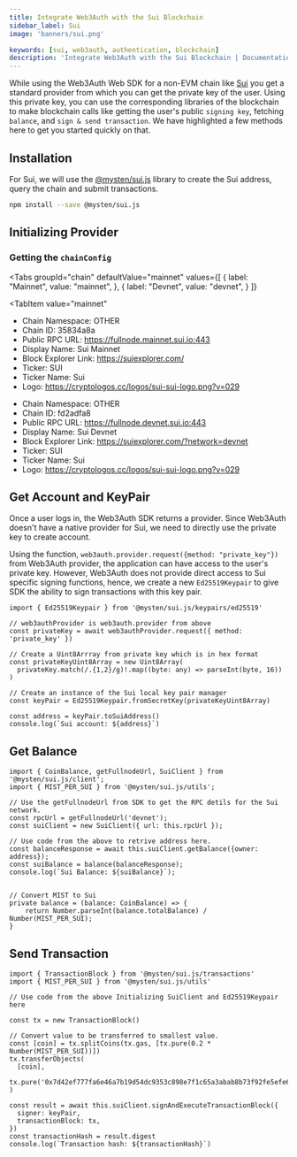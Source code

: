 ```yaml
---
title: Integrate Web3Auth with the Sui Blockchain
sidebar_label: Sui
image: 'banners/sui.png'

keywords: [sui, web3auth, authentication, blockchain]
description: 'Integrate Web3Auth with the Sui Blockchain | Documentation - Web3Auth'
---
```



While using the Web3Auth Web SDK for a non-EVM chain like [Sui](https://sui.io/) you get a standard provider from which you can get the private key of the user. Using this private key, you can use the corresponding libraries of the blockchain to make blockchain calls like getting the user's public `signing key`, fetching `balance`, and `sign & send transaction`. We have highlighted a few methods here to get you started quickly on that.

## Installation

For Sui, we will use the [@mysten/sui.js](https://www.npmjs.com/package/@mysten/sui.js) library to create the Sui address, query the chain and submit transactions.

```bash npm2yarn
npm install --save @mysten/sui.js
```

## Initializing Provider

### Getting the `chainConfig`

<Tabs
 groupId="chain"
 defaultValue="mainnet"
  values={[
    { label: "Mainnet", value: "mainnet", },
    { label: "Devnet", value: "devnet", }
  ]}
>
<TabItem
  value="mainnet"
>

- Chain Namespace: OTHER
- Chain ID: 35834a8a
- Public RPC URL: https://fullnode.mainnet.sui.io:443
- Display Name: Sui Mainnet
- Block Explorer Link: https://suiexplorer.com/
- Ticker: SUI
- Ticker Name: Sui
- Logo: https://cryptologos.cc/logos/sui-sui-logo.png?v=029

</TabItem>

<TabItem value="devnet">

- Chain Namespace: OTHER
- Chain ID: fd2adfa8
- Public RPC URL: https://fullnode.devnet.sui.io:443
- Display Name: Sui Devnet
- Block Explorer Link: https://suiexplorer.com/?network=devnet
- Ticker: SUI
- Ticker Name: Sui
- Logo: https://cryptologos.cc/logos/sui-sui-logo.png?v=029

</TabItem>
</Tabs>

## Get Account and KeyPair

Once a user logs in, the Web3Auth SDK returns a provider. Since Web3Auth doesn't have a native provider for Sui, we need to directly use the private key to create account.

Using the function, `web3auth.provider.request({method: "private_key"})` from Web3Auth provider, the application can have access to the user's private key. However, Web3Auth does not provide direct access to Sui specific signing functions, hence, we create a new `Ed25519Keypair` to give SDK the ability to sign transactions with this key pair.

```tsx
import { Ed25519Keypair } from '@mysten/sui.js/keypairs/ed25519'

// web3authProvider is web3auth.provider from above
const privateKey = await web3authProvider.request({ method: 'private_key' })

// Create a Uint8Arrray from private key which is in hex format
const privateKeyUint8Array = new Uint8Array(
  privateKey.match(/.{1,2}/g)!.map((byte: any) => parseInt(byte, 16))
)

// Create an instance of the Sui local key pair manager
const keyPair = Ed25519Keypair.fromSecretKey(privateKeyUint8Array)

const address = keyPair.toSuiAddress()
console.log(`Sui account: ${address}`)
```

## Get Balance

```tsx
import { CoinBalance, getFullnodeUrl, SuiClient } from '@mysten/sui.js/client';
import { MIST_PER_SUI } from '@mysten/sui.js/utils';

// Use the getFullnodeUrl from SDK to get the RPC detils for the Sui network.
const rpcUrl = getFullnodeUrl('devnet');
const suiClient = new SuiClient({ url: this.rpcUrl });

// Use code from the above to retrive address here.
const balanceResponse = await this.suiClient.getBalance({owner: address});
const suiBalance = balance(balanceResponse);
console.log(`Sui Balance: ${suiBalance}`);


// Convert MIST to Sui
private balance = (balance: CoinBalance) => {
    return Number.parseInt(balance.totalBalance) / Number(MIST_PER_SUI);
}
```

## Send Transaction

```tsx
import { TransactionBlock } from '@mysten/sui.js/transactions'
import { MIST_PER_SUI } from '@mysten/sui.js/utils'

// Use code from the above Initializing SuiClient and Ed25519Keypair here

const tx = new TransactionBlock()

// Convert value to be transferred to smallest value.
const [coin] = tx.splitCoins(tx.gas, [tx.pure(0.2 * Number(MIST_PER_SUI))])
tx.transferObjects(
  [coin],
  tx.pure('0x7d42ef777fa6e46a7b19d54dc9353c898e7f1c65a3abab8b73f92fe5efe6d96d')
)

const result = await this.suiClient.signAndExecuteTransactionBlock({
  signer: keyPair,
  transactionBlock: tx,
})
const transactionHash = result.digest
console.log(`Transaction hash: ${transactionHash}`)
```
